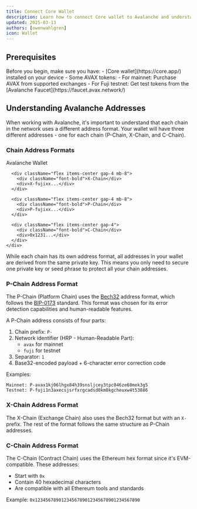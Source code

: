 ```yaml
---
title: Connect Core Wallet
description: Learn how to connect Core wallet to Avalanche and understand different chain address formats.
updated: 2025-03-13
authors: [owenwahlgren]
icon: Wallet
---
```



<ToolboxMdxWrapper>

## Prerequisites

<Callout type="info">
Before you begin, make sure you have:
- [Core wallet](https://core.app/) installed on your device
- Some AVAX tokens:
  - For mainnet: Purchase AVAX from supported exchanges
  - For Fuji testnet: Get test tokens from the [Avalanche Faucet](https://faucet.avax.network/)
</Callout>

## Understanding Avalanche Addresses

When working with Avalanche, it's important to understand that each chain in the network uses a different address format. Your wallet will have three different addresses - one for each chain (P-Chain, X-Chain, and C-Chain).

### Chain Address Formats

<div className="flex justify-center my-8">
  <div className="flex">
    <div className="relative flex flex-col border-2 border-black px-8 py-10">
      <div className="absolute -top-8 left-0 right-0 text-xl font-bold text-center">Avalanche Wallet</div>
      
      <div className="flex items-center gap-4 mb-8">
        <div className="font-bold">X-Chain</div>
        <div>X-fujixx...</div>
      </div>
      
      <div className="flex items-center gap-4 mb-8">
        <div className="font-bold">P-Chain</div>
        <div>P-fujixx...</div>
      </div>
      
      <div className="flex items-center gap-4">
        <div className="font-bold">C-Chain</div>
        <div>0x1231...</div>
      </div>
    </div>
  </div>
</div>

<Callout type="info">
  While each chain has its own address format, all addresses in your wallet are derived from the same private key. This means you only need to secure one private key or seed phrase to protect all your chain addresses.
</Callout>

### P-Chain Address Format

The P-Chain (Platform Chain) uses the [Bech32](https://en.bitcoin.it/wiki/Bech32) address format, which follows the [BIP-0173](https://en.bitcoin.it/wiki/BIP_0173) standard. This format was chosen for its error detection capabilities and human-readable features.

A P-Chain address consists of four parts:
1. Chain prefix: `P-`
2. Network identifier (HRP - Human-Readable Part):
   - `avax` for mainnet
   - `fuji` for testnet
3. Separator: `1`
4. Base32-encoded payload + 6-character error correction code

Examples:
```
Mainnet: P-avax1kj06lhgx84h39snsljcey3tpc046ze68mek3g5
Testnet: P-fuji1n3axecsjsrfxrgcadsd0km0kgcheuxw4t53886
```

### X-Chain Address Format

The X-Chain (Exchange Chain) also uses the Bech32 format but with an `X-` prefix. The rest of the format follows the same structure as P-Chain addresses.

### C-Chain Address Format

The C-Chain (Contract Chain) uses the Ethereum hex format since it's EVM-compatible. These addresses:
- Start with `0x`
- Contain 40 hexadecimal characters
- Are compatible with all Ethereum tools and standards

Example: `0x1234567890123456789012345678901234567890`

</ToolboxMdxWrapper>





